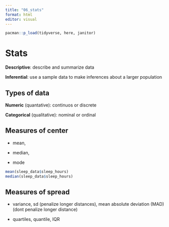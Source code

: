 ```yaml
---
title: "06_stats"
format: html
editor: visual
---
```


```r
pacman::p_load(tidyverse, here, janitor)

```

# Stats

**Descriptive**: describe and summarize data

**Inferential**: use a sample data to make inferences about a larger population

## Types of data

**Numeric** (quantative): continuos or discrete

**Categorical** (qualitative): nominal or ordinal

## Measures of center

-   mean,

-   median,

-   mode

```r
mean(sleep_data$sleep_hours)
median(sleep_data$sleep_hours)
```

## Measures of spread

-   variance, sd (penalize longer distances), mean absolute deviation (MAD) (dont penalize longer distance)

-   quartiles, quantile, IQR
